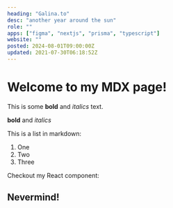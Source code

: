 ```yaml
---
heading: "Galina.to"
desc: "another year around the sun"
role: ""
apps: ["figma", "nextjs", "prisma", "typescript"]
website: ""
posted: 2024-08-01T09:00:00Z
updated: 2021-07-30T06:18:52Z
---
```


# Welcome to my MDX page!

This is some **bold** and _italics_ text.

**bold** and _italics_

This is a list in markdown:

1. One
2. Two
3. Three

Checkout my React component:

## Nevermind!
